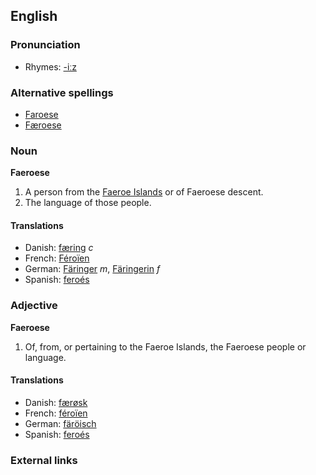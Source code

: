 {{interwiktionary|code=fo}}
==English==

===Pronunciation===
*Rhymes: [[Rhymes:English:-iːz|-iːz]]

===Alternative spellings===
* [[Faroese]]
* [[Færoese]]

===Noun===
{{wikipedia}}
'''Faeroese'''
#A person from the [[Faeroe Islands]] or of Faeroese descent.
#The language of those people.

====Translations====
*Danish: [[færing]] ''c''
*French: [[Féroïen]]
*German: [[Färinger]] ''m'', [[Färingerin]] ''f''
*Spanish: [[feroés]]

===Adjective===
'''Faeroese'''
#Of, from, or pertaining to the Faeroe Islands, the Faeroese people or language.

====Translations====
*Danish: [[færøsk]]
*French: [[féroïen]]
*German: [[färöisch]]
*Spanish: [[feroés]]

===External links===
{{ethnologue|code=fao}}
{{websters-online}}